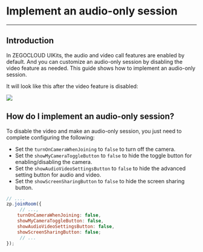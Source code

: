 # Implement an audio-only session

- - -

## Introduction

In ZEGOCLOUD UIKits, the audio and video call features are enabled by default. And you can customize an audio-only session by disabling the video feature as needed. This guide shows how to implement an audio-only session.

It will look like this after the video feature is disabled:


 <Frame width="512" height="auto" caption="">
  <img src="https://storage.zego.im/sdk-doc/Pics/Prebuilt_Web/joinRoom_onlyAudio.jpg" />
</Frame>


## How do I implement an audio-only session?

To disable the video and make an audio-only session, you just need to complete configuring the following:

- Set the `turnOnCameraWhenJoining` to `false` to turn off the camera. 
- Set the `showMyCameraToggleButton` to `false` to hide the toggle button for enabling/disabling the camera.  
- Set the `showAudioVideoSettingsButton` to `false` to hide the advanced setting button for audio and video. 
- Set the `showScreenSharingButton` to `false` to hide the screen sharing button. 

```javascript
// ....
zp.joinRoom({
     // ...,
    turnOnCameraWhenJoining: false,
    showMyCameraToggleButton: false,
    showAudioVideoSettingsButton: false,
    showScreenSharingButton: false; 
     // ...
});
```
